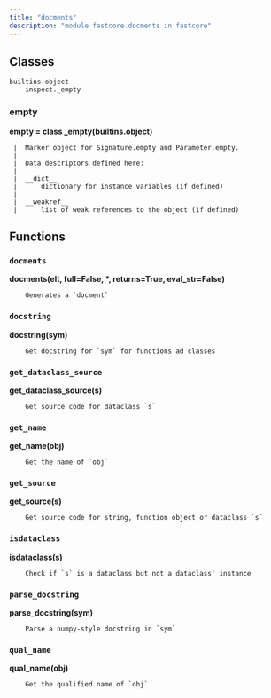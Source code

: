 ```yaml
---
title: "docments"
description: "module fastcore.docments in fastcore"
---
```


## Classes

    builtins.object
        inspect._empty
    
    
### empty
    
<strong>empty = class _empty(builtins.object)</strong>
    
     |  Marker object for Signature.empty and Parameter.empty.
     |  
     |  Data descriptors defined here:
     |  
     |  __dict__
     |      dictionary for instance variables (if defined)
     |  
     |  __weakref__
     |      list of weak references to the object (if defined)

## Functions

    
### `docments`
    
<strong>docments(elt, full=False, *, returns=True, eval_str=False)</strong>
    
        Generates a `docment`
    
### `docstring`
    
<strong>docstring(sym)</strong>
    
        Get docstring for `sym` for functions ad classes
    
### `get_dataclass_source`
    
<strong>get_dataclass_source(s)</strong>
    
        Get source code for dataclass `s`
    
### `get_name`
    
<strong>get_name(obj)</strong>
    
        Get the name of `obj`
    
### `get_source`
    
<strong>get_source(s)</strong>
    
        Get source code for string, function object or dataclass `s`
    
### `isdataclass`
    
<strong>isdataclass(s)</strong>
    
        Check if `s` is a dataclass but not a dataclass' instance
    
### `parse_docstring`
    
<strong>parse_docstring(sym)</strong>
    
        Parse a numpy-style docstring in `sym`
    
### `qual_name`
    
<strong>qual_name(obj)</strong>
    
        Get the qualified name of `obj`


